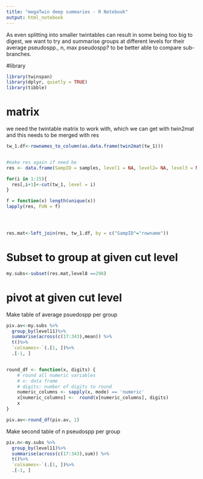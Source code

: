 ```yaml
---
title: "megaTwin deep summaries - R Notebook"
output: html_notebook
---
```

As even splitting into smaller twintables can result in some being too big to digest, we want to try and summarise groups at different levels for their average pseudospp., n, max pseudospp? to be better able to compare sub-branches.

#library
```r
library(twinspan)
library(dplyr, quietly = TRUE)
library(tibble)
```



# matrix
we need the twintable matrix to work with, which we can get with twin2mat and this needs to be merged with res
```r
tw_1.df<-rownames_to_column(as.data.frame(twin2mat(tw_1)))


#make res again if need be
res <- data.frame(SampID = samples, level1 = NA, level2= NA, level3 = NA, level4 = NA, level5 = NA, level6 = NA, level7 = NA, level8= NA, level9 = NA, level10 = NA, level11 = NA, level12 = NA, level13 = NA, level14= NA, level15 = NA)

for(i in 1:15){
  res[,i+1]<-cut(tw_1, level = i)
}

f = function(x) length(unique(x))
lapply(res, FUN = f)




res.mat<-left_join(res, tw_1.df, by = c("SampID"="rowname"))
```

# Subset to group at given cut level

```r
my.subs<-subset(res.mat,level8 ==298)
```

# pivot at given cut level

Make table of average psuedospp per group
```r
piv.av<-my.subs %>%
  group_by(level11)%>%
  summarise(across(c(17:343),mean)) %>%
  t()%>%
  `colnames<-`(.[1, ])%>%
  .[-1, ]


round_df <- function(x, digits) {
    # round all numeric variables
    # x: data frame 
    # digits: number of digits to round
    numeric_columns <- sapply(x, mode) == 'numeric'
    x[numeric_columns] <-  round(x[numeric_columns], digits)
    x
}

piv.av<-round_df(piv.av, 1)
```
Make second table of n pseudospp per group

```r
piv.n<-my.subs %>%
  group_by(level11)%>%
  summarise(across(c(17:343),sum)) %>%
  t()%>%
  `colnames<-`(.[1, ])%>%
  .[-1, ]
```



